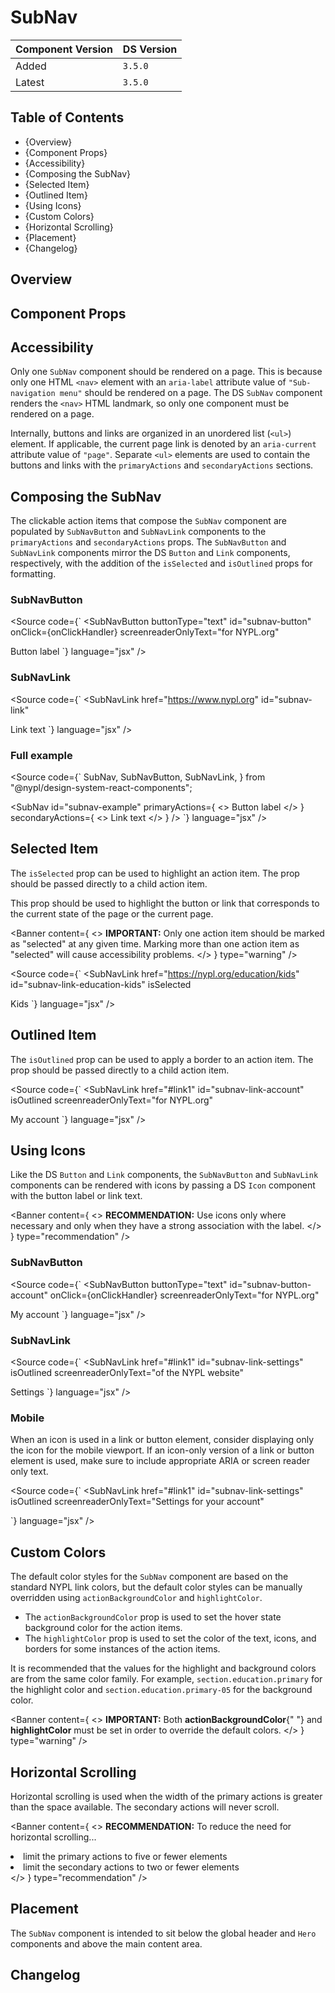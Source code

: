 

<Meta of={SubNavStories} />

# SubNav

| Component Version | DS Version |
| ----------------- | ---------- |
| Added             | `3.5.0`    |
| Latest            | `3.5.0`    |

## Table of Contents

- {<Link href="#overview" target="_self">Overview</Link>}
- {<Link href="#component-props" target="_self">Component Props</Link>}
- {<Link href="#accessibility" target="_self">Accessibility</Link>}
- {<Link href="#composing-the-subnav" target="_self">Composing the SubNav</Link>}
- {<Link href="#selected-item" target="_self">Selected Item</Link>}
- {<Link href="#outlined-item" target="_self">Outlined Item</Link>}
- {<Link href="#using-icons" target="_self">Using Icons</Link>}
- {<Link href="#custom-colors" target="_self">Custom Colors</Link>}
- {<Link href="#horizontal-scrolling" target="_self">Horizontal Scrolling</Link>}
- {<Link href="#placement" target="_self">Placement</Link>}
- {<Link href="#changelog" target="_self">Changelog</Link>}

## Overview

<Description of={SubNavStories} />

## Component Props

<Canvas of={SubNavStories.WithControls} />

<ArgTypes of={SubNavStories.WithControls} />

## Accessibility

Only one `SubNav` component should be rendered on a page. This is because only
one HTML `<nav>` element with an `aria-label` attribute value of
`"Sub-navigation menu"` should be rendered on a page. The DS `SubNav` component
renders the `<nav>` HTML landmark, so only one component must be rendered on a
page.

Internally, buttons and links are organized in an unordered list (`<ul>`)
element. If applicable, the current page link is denoted by an `aria-current`
attribute value of `"page"`. Separate `<ul>` elements are used to contain the
buttons and links with the `primaryActions` and `secondaryActions` sections.

## Composing the SubNav

The clickable action items that compose the `SubNav` component are populated by
`SubNavButton` and `SubNavLink` components to the `primaryActions` and
`secondaryActions` props. The `SubNavButton` and `SubNavLink` components mirror
the DS `Button` and `Link` components, respectively, with the addition of the
`isSelected` and `isOutlined` props for formatting.

### SubNavButton

<Source
  code={`
<SubNavButton
  buttonType="text"
  id="subnav-button"
  onClick={onClickHandler}
  screenreaderOnlyText="for NYPL.org"
>
  Button label
</SubNavButton>
`}
  language="jsx"
/>

### SubNavLink

<Source
  code={`
<SubNavLink
  href="https://www.nypl.org"
  id="subnav-link"
>
  Link text
</SubNavLink>
`}
  language="jsx"
/>

### Full example

<Source
  code={`
  SubNav,
  SubNavButton,
  SubNavLink,
} from "@nypl/design-system-react-components";

<SubNav
  id="subnav-example"
  primaryActions={
    <>
      <SubNavButton
        buttonType="text"
        id="subnav-button"
        onClick={onClickHandler}
        screenreaderOnlyText="for NYPL.org"
      >
        Button label
      </SubNavButton>
    </>
  }
  secondaryActions={
    <>
      <SubNavLink href="https://www.nypl.org" id="subnav-link">
        Link text
      </SubNavLink>
    </>
  }
/>
`} language="jsx" />

## Selected Item

The `isSelected` prop can be used to highlight an action item. The prop should
be passed directly to a child action item.

This prop should be used to highlight the button or link that corresponds to the
current state of the page or the current page.

<Banner
  content={
    <>
      <strong>IMPORTANT:</strong> Only one action item should be marked as
      "selected" at any given time. Marking more than one action item as
      "selected" will cause accessibility problems.
    </>
  }
  type="warning"
/>

<Source
  code={`
<SubNavLink
  href="https://nypl.org/education/kids"
  id="subnav-link-education-kids"
  isSelected
>
  Kids
</SubNavLink>
`}
  language="jsx"
/>

<Canvas of={SubNavStories.SelectedItem} />

## Outlined Item

The `isOutlined` prop can be used to apply a border to an action item. The prop
should be passed directly to a child action item.

<Source
  code={`
<SubNavLink
  href="#link1"
  id="subnav-link-account"
  isOutlined
  screenreaderOnlyText="for NYPL.org"
>
  My account
</SubNavLink>
`}
  language="jsx"
/>

<Canvas of={SubNavStories.OutlinedItem} />

## Using Icons

Like the DS `Button` and `Link` components, the `SubNavButton` and `SubNavLink`
components can be rendered with icons by passing a DS `Icon` component with the
button label or link text.

<Banner
  content={
    <>
      <strong>RECOMMENDATION:</strong> Use icons only where necessary and only
      when they have a strong association with the label.
    </>
  }
  type="recommendation"
/>

### SubNavButton

<Source
  code={`
<SubNavButton
  buttonType="text"
  id="subnav-button-account"
  onClick={onClickHandler}
  screenreaderOnlyText="for NYPL.org"
>
  <Icon
    name="actionIdentityFilled"
    size="medium"
  />
  My account
</SubNavLink>
`}
  language="jsx"
/>

### SubNavLink

<Source
  code={`
<SubNavLink
  href="#link1"
  id="subnav-link-settings"
  isOutlined
  screenreaderOnlyText="of the NYPL website"
>
  <Icon
    name="actionSettings"
    size="medium"
  />
  Settings
</SubNavLink>
`}
  language="jsx"
/>

<Canvas of={SubNavStories.UsingIcons} />

### Mobile

When an icon is used in a link or button element, consider displaying only the
icon for the mobile viewport. If an icon-only version of a link or button
element is used, make sure to include appropriate ARIA or screen reader only
text.

<Source
  code={`
<SubNavLink
  href="#link1"
  id="subnav-link-settings"
  isOutlined
  screenreaderOnlyText="Settings for your account"
>
  <Icon
    name="actionSettings"
    size="medium"
  />
</SubNavLink>
`}
  language="jsx"
/>

<Canvas of={SubNavStories.UsingIconsMobile} />

## Custom Colors

The default color styles for the `SubNav` component are based on the standard NYPL
link colors, but the default color styles can be manually overridden using
`actionBackgroundColor` and `highlightColor`.

- The `actionBackgroundColor` prop is used to set the hover state background
  color for the action items.
- The `highlightColor` prop is used to set the color of the text, icons, and
  borders for some instances of the action items.

It is recommended that the values for the highlight and background colors are
from the same color family. For example, `section.education.primary` for the
highlight color and `section.education.primary-05` for the background color.

<Banner
  content={
    <>
      <strong>IMPORTANT:</strong> Both <strong>actionBackgroundColor</strong>{" "}
      and <strong>highlightColor</strong> must be set in order to override the
      default colors.
    </>
  }
  type="warning"
/>

<Canvas of={SubNavStories.CustomColors} />

## Horizontal Scrolling

Horizontal scrolling is used when the width of the primary actions is greater
than the space available. The secondary actions will never scroll.

<Banner
  content={
    <>
      <strong>RECOMMENDATION:</strong> To reduce the need for horizontal
      scrolling...
      <List my="0" mt="xs" paddingStart="s">
        <li>limit the primary actions to five or fewer elements</li>
        <li>limit the secondary actions to two or fewer elements</li>
      </List>
    </>
  }
  type="recommendation"
/>

<Canvas of={SubNavStories.HorizontalScrolling} />

## Placement

The `SubNav` component is intended to sit below the global header and `Hero`
components and above the main content area.

<Canvas of={SubNavStories.Placement} />

## Changelog

<ComponentChangelogTable changelogData={changelogData} />
